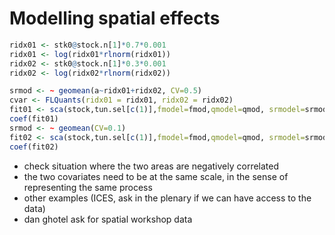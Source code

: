 # Modelling spatial effects

```r
ridx01 <- stk0@stock.n[1]*0.7*0.001
ridx01 <- log(ridx01*rlnorm(ridx01))
ridx02 <- stk0@stock.n[1]*0.3*0.001
ridx02 <- log(ridx02*rlnorm(ridx02))

srmod <- ~ geomean(a~ridx01+ridx02, CV=0.5)
cvar <- FLQuants(ridx01 = ridx01, ridx02 = ridx02)
fit01 <- sca(stock,tun.sel[c(1)],fmodel=fmod,qmodel=qmod, srmodel=srmod, covar=cvar)
coef(fit01)
srmod <- ~ geomean(CV=0.1)
fit02 <- sca(stock,tun.sel[c(1)],fmodel=fmod,qmodel=qmod, srmodel=srmod)
coef(fit02)
```

- check situation where the two areas are negatively correlated
- the two covariates need to be at the same scale, in the sense of representing the same process
- other examples (ICES, ask in the plenary if we can have access to the data)
- dan ghotel ask for spatial workshop data


